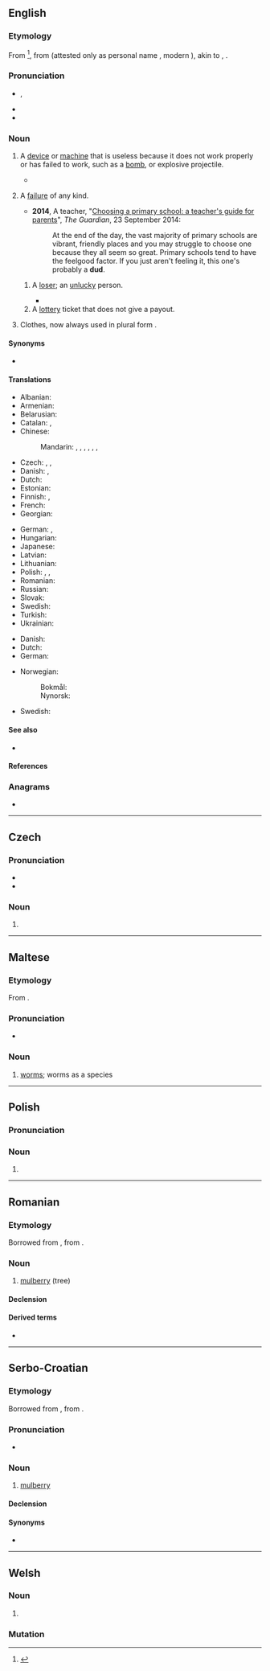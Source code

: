 {{also|-dud}}
==English==
{{wikipedia|Dud (disambiguation)|mul=Dud}}

===Etymology===
From {{inh|en|enm|dudde|t=cloak, mantle, kind of cloth; ragged clothing or cloth}}<ref>{{R:Etymonline}}</ref>, from {{inh|en|ang|*dudda}} (attested only as personal name {{m|ang|Dudda}}, modern {{cog|en|Dudley}}), akin to {{cog|non|dúði|t=swaddling clothes}}, {{cog|nds|dudel}}.

===Pronunciation===
* {{enPR|dŭd}}, {{IPA|en|/dʌd/}}
* {{audio|en|LL-Q1860 (eng)-Vealhurl-dud.wav |Audio (UK)}}
* {{rhymes|en|ʌd|s=1}}

===Noun===
{{en-noun}}

# {{lb|en|informal}} A [[device]] or [[machine]] that is useless because it does not work properly or has failed to work, such as a [[bomb]], or explosive projectile.
#* {{quote-av|en|author=Drachinifel|title=The USN Pacific Submarine Campaign - The Dark Year (Dec'41 - Dec'42)|date=29 December 2021|url=https://www.youtube.com/watch?v=m1SvYtM4dgw|archiveurl=https://web.archive.org/web/20220719043102/https://www.youtube.com/watch?v=m1SvYtM4dgw|archivedate=19 July 2022|accessdate=27 July 2022|time=21:03|text=The only amusing highlight was ''Gudgeon'' having managed to exploit U.S. codebreaking efforts to ambush and destroy the submarine ''I-173'', albeit not for the lack of the Mark 14's<!--this is actually a possessive apostrophe, courtesy of Drach's sometimes-complex sentence structures--> trying to sabotage the effort, as the torpedo that had ''hit'' the sub had refused to detonate; it seemed, however, that the car-crash levels of kinetic energy involved in the '''dud''' simply ''ramming'' the sub had nonetheless done enough to fatally damage it.}}
# {{lb|en|informal}} A [[failure]] of any kind.
#* '''2014''', A teacher, "[http://www.theguardian.com/education/2014/sep/23/choosing-primary-school-guide-teachers-guide-for-parents Choosing a primary school: a teacher's guide for parents]", ''The Guardian'', 23 September 2014:
#*: At the end of the day, the vast majority of primary schools are vibrant, friendly places and you may struggle to choose one because they all seem so great. Primary schools tend to have the feelgood factor. If you just aren't feeling it, this one's probably a '''dud'''.
## {{lb|en|informal}} A [[loser]]; an [[unlucky]] person.
##* {{quote-book|1=en|year=1926|author=Sir Arthur Conan Doyle|authorlink=Arthur Conan Doyle|title=The Land of Mist|url=http://gutenberg.net.au/ebooks06/0601351h.html|passage="Now you can't fool me. Tom, I'm not one o' those '''duds''' that pay you a thick 'un for an hour in the dark."}}
## A [[lottery]] ticket that does not give a payout.
# {{lb|en|obsolete|informal}} Clothes, now always used in plural form {{m|en|duds}}.

====Synonyms====
* {{sense|losing lottery ticket}} {{l|en|blank}}

====Translations====
{{trans-top|broken or nonfunctional device that does not perform its intended function}}
* Albanian: {{t-needed|sq}}
* Armenian: {{t-needed|hy}}
* Belarusian: {{t-needed|be}}
* Catalan: {{t+|ca|fracàs|m}}, {{t|ca|pífia|f}}
* Chinese:
*: Mandarin: {{t|cmn|瞎炮|tr=xiāpào}} {{qualifier|unexploded ordnance}}, {{t|cmn|啞炮}}, {{t|cmn|哑炮|tr=yǎpào}} {{qualifier|unexploded ordnance}}, {{t|cmn|啞彈}}, {{t|cmn|哑弹|tr=yǎdàn}}, {{t|cmn|瞎彈}}, {{t|cmn|瞎弹|tr=xiādàn}}
* Czech: {{t+|cs|zmetek|m}}, {{t+|cs|šmejd|m}}, {{t|cs|nefunkční věc}}
* Danish: {{t|da|fuser|c}} {{qualifier|unexploded ordnance}}, {{t|da|forsager|c}} {{qualifier|malfunctioning detonator or cartridge}}
* Dutch: {{t+|nl|blindganger}} {{qualifier|unexploded ordnance}}
* Estonian: {{t-needed|et}}
* Finnish: {{t+|fi|susi}}, {{t+|fi|suutari}} {{qualifier|unexploded ordnance}}
* French: {{t|fr|[[munition]] [[non]] [[explosée]]}} {{qualifier|unexploded ordnance}}
* Georgian: {{t-needed|ka}}
{{trans-mid}}
* German: {{t+|de|Blindgänger|m}} {{qualifier|unexploded ordnance}}, {{t+|de|Versager|m}} {{qualifier|malfunctioning detonator or cartridge}}
* Hungarian: {{t-needed|hu}}
* Japanese: {{t|ja|不発弾|tr=ふはつだん, fuhatsudan}} {{qualifier|unexploded ordnance}}
* Latvian: {{t-needed|lv}}
* Lithuanian: {{t-needed|lt}}
* Polish: {{t+|pl|bubel|m}}, {{t+|pl|fajans|m}}, {{t+|pl|tandeta|f}}
* Romanian: {{t-needed|ro}}
* Russian: {{t|ru|[[неразорва́вшийся]] [[снаря́д]]|m}} {{qualifier|unexploded ordnance}}
* Slovak: {{t-needed|sk}}
* Swedish: {{t+|sv|blindgångare|c}}
* Turkish: {{t-needed|tr}}
* Ukrainian: {{t-needed|uk}}
{{trans-bottom}}

{{trans-top|lottery ticket that does not give a payout}}
* Danish: {{t|da|nitte|c}}
* Dutch: {{t+|nl|niet|m}}
* German: {{t+|de|Niete|f}}
{{trans-mid}}
* Norwegian:
*: Bokmål: {{t|nb|nite|m}}
*: Nynorsk: {{t|nn|nite|m}}
* Swedish: {{t+|sv|nit|c}}
{{trans-bottom}}

{{trans-see|obsolete: clothes|duds}}

{{trans-see|loser}}

====See also====
* {{l|en|wet firecracker}}

====References====
<references />

===Anagrams===
* {{anagrams|en|a=ddu|DDU|UDD}}

----

==Czech==

===Pronunciation===
* {{IPA|cs|/dut/}}
* {{rhymes|cs|ut|s=1}}

===Noun===
{{head|cs|noun form}}

# {{inflection of|cs|dudy||gen|p}}

----

==Maltese==
{{mt-root|d-w-d}}

===Etymology===
From {{inh|mt|ar|دُود}}.

===Pronunciation===
* {{IPA|mt|/duːt/}}

===Noun===
{{mt-coll-noun|sing=dudu|sing2=duda|pauc=dudiet|p=dwied}}

# [[worm]]s; worms as a species

----

==Polish==

===Pronunciation===
{{pl-p}}

===Noun===
{{head|pl|noun form}}

# {{inflection of|pl|dudy||gen|p}}

----

==Romanian==

===Etymology===
Borrowed from {{bor|ro|ota|طوت|tr=tut, dut}}, from {{der|ro|fa|توت|tr=tut}}.

===Noun===
{{ro-noun|m|duzi}}

# [[mulberry]] (tree)

====Declension====
{{ro-noun-m|pl=duzi}}

====Derived terms====
* {{l|ro|dudă}}

----

==Serbo-Croatian==

===Etymology===
Borrowed from {{bor|sh|ota|طوت|tr=tut, dut}}, from {{der|sh|fa|توت|tr=tut}}.

===Pronunciation===
* {{IPA|sh|/dûd/}}

===Noun===
{{sh-noun|g=m|head=dȕd}}

# [[mulberry]] {{gloss|fruit}}

====Declension====
{{sh-decl-noun
|dud|dudovi
|duda|dudova
|dudu|dudovima
|dud|dudove
|dude|dudovi
|dudu|dudovima
|dudom|dudovima
}}

====Synonyms====
* {{l|sh|mȗrva}}

{{c|sh|Fruits|Mulberry family plants}}

----

==Welsh==

===Noun===
{{head|cy|mutated noun}}

# {{soft mutation of|cy|tud}}

===Mutation===
{{cy-mut|tud}}